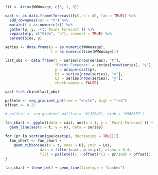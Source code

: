 ```r
fit <- Arima(WWWusage, c(3, 1, 0))

cast <- as.data.frame(forecast(fit, h = 40, fan = TRUE)) %>%
  add_rownames(var = "t") %>%
  mutate(t = as.numeric(t)) %>%
  gather(p, y, -(t:`Point Forecast`)) %>%
  separate(p, c("Side", "p"), convert = TRUE) %>%
  spread(Side, y)

series <- data.frame(y = as.numeric(WWWusage),
                     t = as.numeric(time(WWWusage)))

last_obs <- data.frame(t = series[nrow(series), "t"], 
                       "Point Forecast" = series[nrow(series), "y"],
                       p = unique(cast$p),
                       Hi = series[nrow(series), "y"],
                       Lo = series[nrow(series), "y"],
                       check.names = FALSE)

cast %<>% rbind(last_obs)

pallete <- seq_gradient_pal(low = "white", high = "red")
offset <- 0.25

# pallete <- seq_gradient_pal(low = "#132B43", high = "#56B1F7")

fan_chart <- ggplot(data = cast, aes(x = t, y = `Point Forecast`)) +
  geom_line(aes(x = t, y = y), data = series)
  
for (pr in sort(unique(cast$p), decreasing = TRUE)){
  fan_chart <- fan_chart +
    geom_ribbon(aes(x = t, ymax = Hi, ymin = Lo), 
                data = filter(cast, p == pr), alpha = 0.4,
                fill = pallete((1 - offset)*(1 - pr/100) + offset))
}

fan_chart + theme_bw() + geom_line(linetype = "dashed")
```